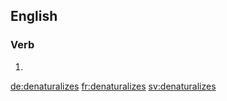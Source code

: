 
==English==

===Verb===
{{head|en}}

# {{en-third-person singular of|denaturalize}}

[[de:denaturalizes]]
[[fr:denaturalizes]]
[[sv:denaturalizes]]